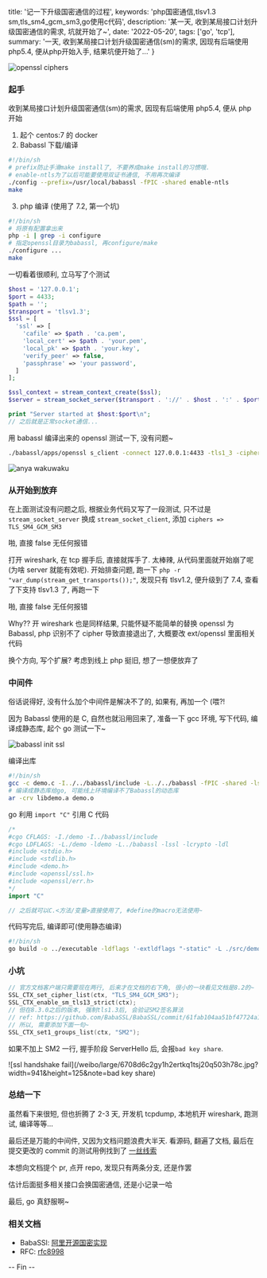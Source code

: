   title: '记一下升级国密通信的过程',
  keywords: 'php国密通信,tlsv1.3 sm,tls_sm4_gcm_sm3,go使用c代码',
  description: '某一天, 收到某局接口计划升级国密通信的需求, 坑就开始了~',
  date: '2022-05-20',
  tags: ['go', 'tcp'],
  summary:
    '一天, 收到某局接口计划升级国密通信(sm)的需求, 因现有后端使用php5.4, 便从php开始入手, 结果坑便开始了...'
}

![openssl ciphers](/weibo/large/6708d6c2gy1h2enjq6pb0j20su0bk780.jpg?width=1038&height=416)

### 起手

收到某局接口计划升级国密通信(sm)的需求, 因现有后端使用 php5.4, 便从 php 开始

1. 起个 centos:7 的 docker
2. Babassl 下载/编译

```bash
#!/bin/sh
# prefix防止手滑make install了, 不要养成make install的习惯哦.
# enable-ntls为了以后可能要使用双证书通信, 不用再次编译
./config --prefix=/usr/local/babassl -fPIC -shared enable-ntls
make
```

3. php 编译 (使用了 7.2, 第一个坑)

```bash
#!/bin/sh
# 将原有配置拿出来
php -i | grep -i configure
# 指定openssl目录为babassl, 再configure/make
./configure ...
make
```

一切看着很顺利, 立马写了个测试

```php
$host = '127.0.0.1';
$port = 4433;
$path = '';
$transport = 'tlsv1.3';
$ssl = [
  'ssl' => [
    'cafile' => $path . 'ca.pem',
    'local_cert' => $path . 'your.pem',
    'local_pk' => $path . 'your.key',
    'verify_peer' => false,
    'passphrase' => 'your password',
  ]
];

$ssl_context = stream_context_create($ssl);
$server = stream_socket_server($transport . '://' . $host . ':' . $port, $errno, $errstr, STREAM_SERVER_BIND|STREAM_SERVER_LISTEN, $ssl_context);

print "Server started at $host:$port\n";
// 之后就是正常socket通信...
```

用 babassl 编译出来的 openssl 测试一下, 没有问题~

```bash
./babassl/apps/openssl s_client -connect 127.0.0.1:4433 -tls1_3 -ciphersuites TLS_SM4_GCM_SM3 -pass pass:your_password -key your.key -cert your.pem -CAfile ca.pem
```

![anya wakuwaku](/weibo/large/6708d6c2gy1h2ep0r9j0oj20a007vdhy.jpg?width=360&height=283&note=wakuwaku)

### 从开始到放弃

在上面测试没有问题之后, 根据业务代码又写了一段测试, 只不过是 `stream_socket_server` 换成 `stream_socket_client`, 添加 `ciphers => TLS_SM4_GCM_SM3`

啪, 直接 false 无任何报错

打开 wireshark, 在 tcp 握手后, 直接就挥手了. 太棒辣, 从代码里面就开始崩了呢(为啥 server 就能有效呢). 开始排查问题, 跑一下 `php -r "var_dump(stream_get_transports());"`, 发现只有 tlsv1.2, 便升级到了 7.4, 查看了下支持 tlsv1.3 了, 再跑一下

啪, 直接 false 无任何报错

Why?? 开 wireshark 也是同样结果, 只能怀疑不能简单的替换 openssl 为 Babassl, php 识别不了 cipher 导致直接退出了, 大概要改 ext/openssl 里面相关代码

换个方向, 写个扩展? 考虑到线上 php 挺旧, 想了一想便放弃了

### 中间件

俗话说得好, 没有什么加个中间件是解决不了的, 如果有, 再加一个 (喂?!

因为 Babassl 使用的是 C, 自然也就沿用回来了, 准备一下 gcc 环境, 写下代码, 编译成静态库, 起个 go 测试一下~

![babassl init ssl](/weibo/large/6708d6c2gy1h2eq1mon2vj21eu1bgwul.jpg?width=1830&height=1708)

编译出库

```bash
#!/bin/sh
gcc -c demo.c -I../../babassl/include -L../../babassl -fPIC -shared -lssl -lcrypto -ldl
# 编译成静态库给go, 可能线上环境编译不了Babassl的动态库
ar -crv libdemo.a demo.o
```

go 利用 `import "C"` 引用 C 代码

```go
/*
#cgo CFLAGS: -I./demo -I../babassl/include
#cgo LDFLAGS: -L./demo -ldemo -L../babassl -lssl -lcrypto -ldl
#include <stdio.h>
#include <stdlib.h>
#include <demo.h>
#include <openssl/ssl.h>
#include <openssl/err.h>
*/
import "C"

// 之后就可以C.<方法/变量>直接使用了, #define的macro无法使用~
```

代码写完后, 编译即可(使用静态编译)

```bash
#!/bin/sh
go build -o ../executable -ldflags '-extldflags "-static" -L ./src/demo'
```

### 小坑

```c
// 官方文档客户端只需要现在两行, 后来才在文档的右下角, 很小的一块看见文档是8.2的~
SSL_CTX_set_cipher_list(ctx, "TLS_SM4_GCM_SM3");
SSL_CTX_enable_sm_tls13_strict(ctx);
// 但在8.3.0之后的版本, 强制tls1.3后, 会验证SM2签名算法
// ref: https://github.com/BabaSSL/BabaSSL/commit/61fab104aa51bf47724a169993ff080570dc1316#diff-d31fea45b0617f395f40b055ea91c58e5adb62423cb7afce81720a0a447208b9R1732
// 所以, 需要添加下面一句~
SSL_CTX_set1_groups_list(ctx, "SM2");
```

如果不加上 SM2 一行, 握手阶段 ServerHello 后, 会报`bad key share`.

![ssl handshake fail](/weibo/large/6708d6c2gy1h2ertkq1tsj20q503h78c.jpg?width=941&height=125&note=bad key share)

### 总结一下

虽然看下来很短, 但也折腾了 2-3 天, 开发机 tcpdump, 本地机开 wireshark, 跑测试, 编译等等...

最后还是万能的中间件, 又因为文档问题浪费大半天. 看源码, 翻遍了文档, 最后在提交更改的 commit 的测试用例找到了 [一丝线索](https://github.com/BabaSSL/BabaSSL/commit/61fab104aa51bf47724a169993ff080570dc1316#diff-d2dc4f62796c02c933b84b970395459cfb3d9789a28ba56d49b485b1358df530R387)

本想向文档提个 pr, 点开 repo, 发现只有两条分支, 还是作罢

估计后面挺多相关接口会换国密通信, 还是小记录一哈

最后, go 真舒服啊~

### 相关文档

- BabaSSl: [阿里开源国密实现](https://github.com/BabaSSL/BabaSSL)
- RFC: [rfc8998](https://datatracker.ietf.org/doc/html/rfc8998)

-- Fin --
